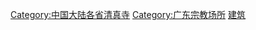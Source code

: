 [[Category:中国大陆各省清真寺|Category:中国大陆各省清真寺]]
[[Category:广东宗教场所|Category:广东宗教场所]]
[[Category:廣東伊斯蘭教|建筑]]